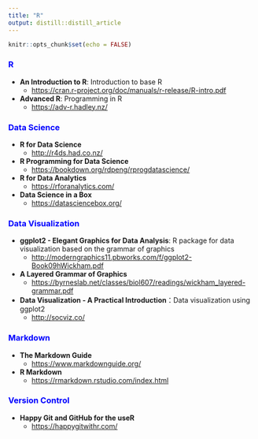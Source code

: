 ```yaml
---
title: "R"
output: distill::distill_article
---
```


```r
knitr::opts_chunk$set(echo = FALSE)
```


### <span style="color:blue;">R</span>

- **An Introduction to R**: Introduction to base R
   -  <https://cran.r-project.org/doc/manuals/r-release/R-intro.pdf>{target="_blank"}

- **Advanced R**: Programming in R
   - <https://adv-r.hadley.nz/>{target="_blank"}



### <span style="color:blue;">Data Science</span>
- **R for Data Science** 
   -  <http://r4ds.had.co.nz/>{target="_blank"}
    
- **R Programming for Data Science**
   - <https://bookdown.org/rdpeng/rprogdatascience/>{target="_blank"}
    
- **R for Data Analytics**
   - <https://rforanalytics.com/>{target="_blank"}

- **Data Science in a Box**
   - <https://datasciencebox.org/>{target="_blank"}



### <span style="color:blue;">Data Visualization</span>
- **ggplot2 - Elegant Graphics for Data Analysis**: R package for data visualization based on the grammar of graphics
   - <http://moderngraphics11.pbworks.com/f/ggplot2-Book09hWickham.pdf>{target="_blank"} 
     
- **A Layered Grammar of Graphics** 
   - <https://byrneslab.net/classes/biol607/readings/wickham_layered-grammar.pdf>{target="_blank"}

- **Data Visualization - A Practical Introduction**：Data visualization using ggplot2
   - <http://socviz.co/>{target="_blank"}



### <span style="color:blue;">Markdown</span>
- **The Markdown Guide**
   - <https://www.markdownguide.org/>{target="_blank"}
       
- **R Markdown**
   - <https://rmarkdown.rstudio.com/index.html>{target="_blank"}
    
        

### <span style="color:blue;">Version Control</span> 
- **Happy Git and GitHub for the useR**
   - <https://happygitwithr.com/>{target="_blank"}

